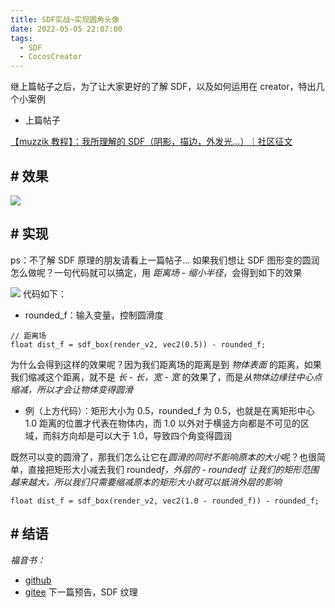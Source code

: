 ```yaml
---
title: SDF实战~实现圆角头像
date: 2022-05-05 22:07:00
tags:
  - SDF
  - CocosCreator
---
```


继上篇帖子之后，为了让大家更好的了解 SDF，以及如何运用在 creator，特出几个小案例

- 上篇帖子

<a href="https://forum.cocos.org/t/topic/133228" class="inline-onebox">
  【muzzik 教程】：我所理解的 SDF（阴影，描边，外发光...）｜社区征文
</a>

## # 效果

![](https://forum.cocos.org/uploads/default/original/3X/7/8/786c687001561c3c1f1ac087a413e84b314e29a3.gif)

## # 实现

ps：不了解 SDF 原理的朋友请看上一篇帖子…
如果我们想让 SDF 图形变的圆润怎么做呢？一句代码就可以搞定，用 _距离场 - 缩小半径_，会得到如下的效果

![](https://forum.cocos.org/uploads/default/original/3X/9/2/924ec29f69f7e77540830d3a8a1e7d3942ba4341.gif)
代码如下：

- rounded_f：输入变量，控制圆滑度

```auto
// 距离场
float dist_f = sdf_box(render_v2, vec2(0.5)) - rounded_f;
```

为什么会得到这样的效果呢？因为我们距离场的距离是到 _物体表面_ 的距离，如果我们缩减这个距离，就不是 _长 - 长，宽 - 宽_ 的效果了，而是*从物体边缘往中心点缩减，所以才会让物体变得圆滑*

- 例（上方代码）：矩形大小为 0.5，rounded_f 为 0.5，也就是在离矩形中心 1.0 距离的位置才代表在物体内，而 1.0 以外对于横竖方向都是不可见的区域，而斜方向却是可以大于 1.0，导致四个角变得圆润

既然可以变的圆滑了，那我们怎么让它在*圆滑的同时不影响原本的大小*呢？也很简单，直接把矩形大小减去我们 rounded*f，*外层的 - rounded*f 让我们的矩形范围越来越大，所以我们只需要缩减原本的矩形大小就可以抵消外层的影响*

```auto
float dist_f = sdf_box(render_v2, vec2(1.0 - rounded_f)) - rounded_f;
```

## # 结语

_福音书：_

- [github](https://github.com/1226085293/mk_sdf_demo)
- [gitee](https://gitee.com/muzzik/mk_sdf_demo)
  下一篇预告，SDF 纹理

